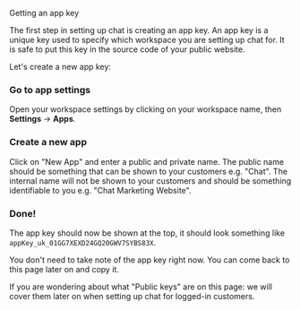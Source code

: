 
Getting an app key

The first step in setting up chat is creating an app key. An app key is a unique key used to specify which workspace you are setting up chat for. It is safe to put this key in the source code of your
public website.

Let's create a new app key:

<Steps>

### Go to app settings

Open your workspace settings by clicking on your workspace name, then **Settings** → **Apps**.

### Create a new app

Click on "New App" and enter a public and private name.
The public name should be something that can be shown to your customers e.g. "Chat".
The internal name will not be shown to your customers and should be something identifiable to you e.g. "Chat Marketing Website".

### Done!

The app key should now be shown at the top, it should look something like `appKey_uk_01GG7XEXD24GQ20GWV7SYBS83X`.

You don't need to take note of the app key right now. You can come back to this page later on and copy it.

If you are wondering about what "Public keys" are on this page: we will cover
them later on when setting up chat for logged-in customers.

</Steps>
